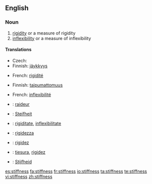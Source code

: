 ==English==

===Noun===
{{en-noun|es|-}}

# [[rigidity]] or a measure of rigidity
# [[inflexibility]] or a measure of inflexibility

====Translations====
{{trans-top|rigidity}}
* Czech: {{t|cs|ztuhlost|f}}
* Finnish: [[jäykkyys]]
{{trans-mid}}
* French: [[rigidité]]
{{trans-bottom}}

{{trans-top|inflexibility}}
* Finnish: [[taipumattomuus]]
{{trans-mid}}
* French: [[inflexibilité]]
{{trans-bottom}}

{{checktrans-top}}
*{{ttbc|French}}: [[raideur]]
*{{ttbc|German}}: [[Steifheit]]
*{{ttbc|Interlingua}}: [[rigiditate]], [[inflexibilitate]]
*{{ttbc|Italian}}: [[rigidezza]]
{{checktrans-mid}}
*{{ttbc|Portuguese}}: [[rigidez]]
*{{ttbc|Spanish}}: [[tiesura]], [[rigidez]]
*{{ttbc|Dutch}}: [[Stijfheid]]
{{checktrans-bottom}}

[[es:stiffness]]
[[fa:stiffness]]
[[fr:stiffness]]
[[io:stiffness]]
[[ta:stiffness]]
[[te:stiffness]]
[[vi:stiffness]]
[[zh:stiffness]]